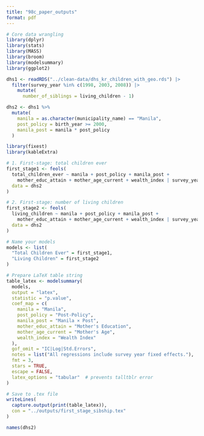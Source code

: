 ```yaml
---
title: "98c_paper_outputs"
format: pdf
---
```


```r
# Core data wrangling
library(dplyr)
library(stats)
library(MASS)
library(broom)
library(modelsummary)   
library(ggplot2)

```

```r
dhs1 <- readRDS("../clean-data/dhs_kr_children_with_geo.rds") |>
  filter(survey_year %in% c(1998, 2003, 2008)) |>
    mutate(
      number_of_siblings = living_children - 1)

dhs2 <- dhs1 %>%
  mutate(
    manila = as.character(municipality_name) == "Manila",
    post_policy = birth_year >= 2000,
    manila_post = manila * post_policy
  )
```

```r
library(fixest)
library(kableExtra)

# 1. First-stage: total children ever
first_stage1 <- feols(
  total_children_ever ~ manila + post_policy + manila_post +
    mother_educ_attain + mother_age_current + wealth_index | survey_year,
  data = dhs2
)

# 2. First-stage: number of living children
first_stage2 <- feols(
  living_children ~ manila + post_policy + manila_post +
    mother_educ_attain + mother_age_current + wealth_index | survey_year,
  data = dhs2
)

# Name your models
models <- list(
  "Total Children Ever" = first_stage1,
  "Living Children" = first_stage2
)

# Prepare LaTeX table string
table_latex <- modelsummary(
  models,
  output = "latex",
  statistic = "p.value",
  coef_map = c(
    manila = "Manila",
    post_policy = "Post-Policy",
    manila_post = "Manila × Post",
    mother_educ_attain = "Mother's Education",
    mother_age_current = "Mother's Age",
    wealth_index = "Wealth Index"
  ),
  gof_omit = "IC|Log|Std.Errors",
  notes = list("All regressions include survey year fixed effects."),
  fmt = 3,
  stars = TRUE,
  escape = FALSE,
  latex_options = "tabular"  # prevents talltblr error
)

# Save to .tex file
writeLines(
  capture.output(print(table_latex)),
  con = "../outputs/first_stage_sibship.tex"
)

```

```r
names(dhs2)
```
